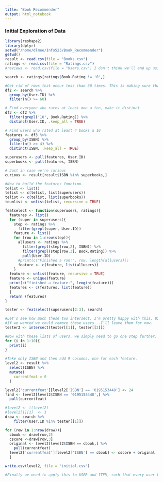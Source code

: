 ```yaml
---
title: "Book Recommender"
output: html_notebook
---
```


### Initial Exploration of Data

```r
library(reshape2)
library(dplyr)
setwd("/home/dlmee/Info523/Book_Recommender")
getwd()
result <- read.csv(file = "Books.csv")
ratings <- read.csv(file = "Ratings.csv")
#reviews <- read.csv(file = "Users.csv") I don't think we'll end up using this. 

search <- ratings[ratings$Book.Rating != '0',]

#Get rid of rows that occur less than 60 times. This is making sure that we're only getting reviewers who consistently review. 
df2 <- search %>%
  group_by(User.ID) %>%
  filter(n() >= 60)

# Find everyone who rates at least one a ten, make it distinct
df3 <- df2 %>%
  filter(grepl('10', Book.Rating)) %>%
  distinct(User.ID, .keep_all = TRUE)

# Find users who rated at least 4 books a 10
features <- df3 %>%
  group_by(ISBN) %>%
  filter(n() >= 4) %>%
  distinct(ISBN, .keep_all = TRUE)

superusers <- pull(features, User.ID)
superbooks <- pull(features, ISBN)

# Just in case we're curious
curious <- result[result$ISBN %in% superbooks,]

#Now to build the features function. 
telist <- list()
telist <- c(telist, list(superusers))
telist <- c(telist, list(superbooks))
teunlist <- unlist(telist, recursive = TRUE)

featselect <- function(superusers, ratings){
  features <- list()
  for (super in superusers){
    step <- ratings %>%
      filter(grepl(super, User.ID))
    feature <- list()
    for (row in 1:nrow(step)){
      allusers <- ratings %>%
        filter(grepl(step[row,2], ISBN)) %>%
        filter(grepl(step[row,3], Book.Rating)) %>%
        pull(User.ID)
      #print(c("Finished a run:", row, length(allusers)))
      feature <- c(feature, list(allusers))
    }
  feature <- unlist(feature, recursive = TRUE)
  feature <- unique(feature)
  print(c("finished a feature:", length(feature)))
  features <- c(features, list(feature))
  }
  return (features)
}

tester <- featselect(superusers[2:3], search)

#Let's see how much these two intersect, I'm pretty happy with this. 85 overlap between collectively 1600 in a pair, fairly distinct.
#If we wanted we could remove these users...I'll leave them for now. 
tester2 <- intersect(tester[[1]], tester[[2]])

#Now with these lists of users, we simply need to go one step further, and add their scores to a row, so we have pairs of ISBN and cumulative scores. These will be one step prior to our true features
for (i in 1:10){
  print(i)
}

#Take only ISBN and then add 9 columns, one for each feature. 
level2 <- result %>%
  select(ISBN) %>%
  mutate(
    currentfeat = 0
  )

level2['currentfeat'][level2['ISBN'] == '0195153448'] <- 24
find <- level2[level2$ISBN == '0195153448',] %>%
  pull(currentfeat)

#level2 <- t(level2)
#level2[1][1]  <- 1 
draw <- search %>%
    filter(User.ID %in% tester[[1]])

for (row in 1:nrow(draw)){
  cbook <- draw[row,2]
  cscore <-draw[row,3]
  original <- level2[level2$ISBN == cbook,] %>%
    pull(currentfeat)
  level2['currentfeat'][level2['ISBN'] == cbook] <- cscore + original
  }

write.csv(level2, file = "initial.csv")

#Finally we need to apply this to USER and ITEM, such that every user has each feature score, and every item has each feature score. This will be our true feature matrix.



```


